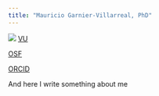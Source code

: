 ```yaml
---
title: "Mauricio Garnier-Villarreal, PhD"
---
```


::: {.column-margin}
![](_AGU8154.jpg)
[VU](https://research.vu.nl/en/persons/mauricio-garnier-villarreal)

[OSF](https://osf.io/ka5z6/)

[ORCID](https://orcid.org/0000-0002-2951-6647)
:::



::: {.column-page-left}
And here I write something about me
:::
